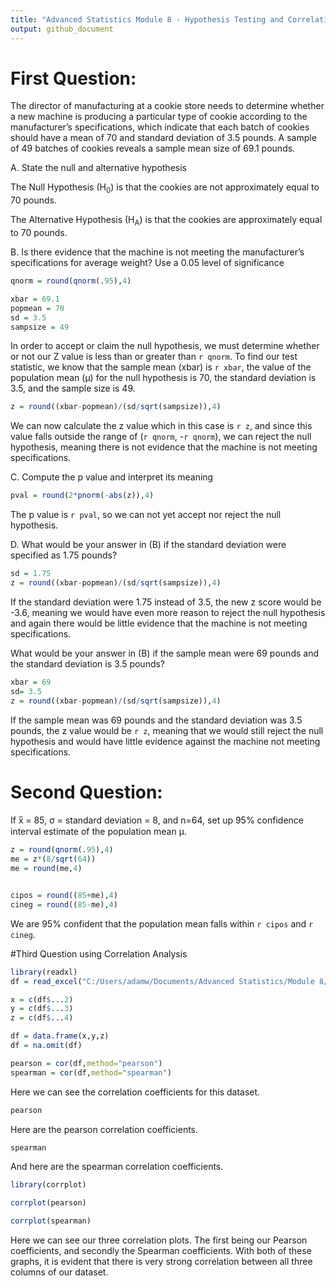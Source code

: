 ---
title: "Advanced Statistics Module 8 - Hypothesis Testing and Correlation Analysis"
output: github_document
---

# First Question:

The director of manufacturing at a cookie store needs to determine whether a new machine is producing a particular type of cookie according to the manufacturer's specifications, which indicate that each batch of cookies should have a mean of 70 and standard deviation of 3.5 pounds. A sample of 49 batches of cookies reveals a sample mean size of 69.1 pounds.

A. State the null and alternative hypothesis

The Null Hypothesis (H~0~) is that the cookies are not approximately equal to 70 pounds.

The Alternative Hypothesis (H~A~) is that the cookies are approximately equal to 70 pounds.

B. Is there evidence that the machine is not meeting the manufacturer's specifications for average weight? Use a 0.05 level of significance

```{r}
qnorm = round(qnorm(.95),4)

xbar = 69.1
popmean = 70
sd = 3.5
sampsize = 49
```

In order to accept or claim the null hypothesis, we must determine whether or not our Z value is less than or greater than `r qnorm`. To find our test statistic, we know that the sample mean (xbar) is `r xbar`, the value of the population mean (μ) for the null hypothesis is 70, the standard deviation is 3.5, and the sample size is 49.

```{r}
z = round((xbar-popmean)/(sd/sqrt(sampsize)),4)
```
We can now calculate the z value which in this case is `r z`, and since this value falls outside the range of (`r qnorm`, -`r qnorm`), we can reject the null hypothesis, meaning there is not evidence that the machine is not meeting specifications.

C. Compute the p value and interpret its meaning

```{r}
pval = round(2*pnorm(-abs(z)),4)
```

The p value is `r pval`, so we can not yet accept nor reject the null hypothesis.

D. What would be your answer in (B) if the standard deviation were specified as 1.75 pounds?

```{r}
sd = 1.75
z = round((xbar-popmean)/(sd/sqrt(sampsize)),4)
```

If the standard deviation were 1.75 instead of 3.5, the new z score would be -3.6, meaning we would have even more reason to reject the null hypothesis and again there would be little evidence that the machine is not meeting specifications.

What would be your answer in (B) if the sample mean were 69 pounds and the standard deviation is 3.5 pounds?

```{r}
xbar = 69
sd= 3.5
z = round((xbar-popmean)/(sd/sqrt(sampsize)),4)
```

If the sample mean was 69 pounds and the standard deviation was 3.5 pounds, the z value would be `r z`, meaning that we would still reject the null hypothesis and would have little evidence against the machine not meeting specifications.

# Second Question:

If x̅ = 85, σ = standard deviation = 8, and n=64, set up 95% confidence interval estimate of the population mean μ.

```{r}
z = round(qnorm(.95),4)
me = z*(8/sqrt(64))
me = round(me,4)


cipos = round((85+me),4)
cineg = round((85-me),4)
```

We are 95% confident that the population mean falls within `r cipos` and `r cineg`.

#Third Question using Correlation Analysis

```{r}
library(readxl)
df = read_excel("C:/Users/adamw/Documents/Advanced Statistics/Module 8/Copy of module # 8.xls")

x = c(df$...2)
y = c(df$...3)
z = c(df$...4)

df = data.frame(x,y,z)
df = na.omit(df)

pearson = cor(df,method="pearson")
spearman = cor(df,method="spearman")
```
Here we can see the correlation coefficients for this dataset.

```{r}
pearson
```
Here are the pearson correlation coefficients.

```{r}
spearman
```
And here are the spearman correlation coefficients.

```{r}
library(corrplot)

corrplot(pearson)

corrplot(spearman)
```

Here we can see our three correlation plots. The first being our Pearson coefficients, and secondly the Spearman coefficients. With both of these graphs, it is evident that there is very strong correlation between all three columns of our dataset. 
